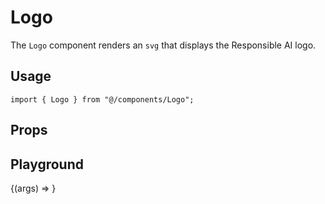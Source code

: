 
<Meta title="components/Logo" component={Logo} />

# Logo

The `Logo` component renders an `svg` that displays the Responsible AI logo.

## Usage

```tsx
import { Logo } from "@/components/Logo";
```

## Props

<ArgsTable component={Logo} />

## Playground

<Canvas>
  <Story name="Playground">
    {(args) => <Logo {...args} />}
  </Story>
</Canvas>
